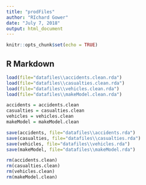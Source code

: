 ```yaml
---
title: "prodFiles"
author: "RIchard Gower"
date: "July 7, 2018"
output: html_document
---
```


```r
knitr::opts_chunk$set(echo = TRUE)
```

## R Markdown


```r

load(file="datafiles\\accidents.clean.rda")
load(file="datafiles\\casualties.clean.rda")
load(file="datafiles\\vehicles.clean.rda")
load(file="datafiles\\makeModel.clean.rda")

accidents = accidents.clean
casualties = casualties.clean
vehicles = vehicles.clean
makeModel = makeModel.clean

save(accidents, file="datafiles\\accidents.rda")
save(casualties, file="datafiles\\casualties.rda")
save(vehicles, file="datafiles\\vehicles.rda")
save(makeModel, file="datafiles\\makeModel.rda")

rm(accidents.clean)
rm(casualties.clean)
rm(vehicles.clean)
rm(makeModel.clean)
```
